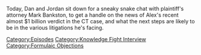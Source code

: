 {{DEFAULTSORT:
    #_EPISODE_0736:Reflections on a Verdict
}}{{Episode
    | title           = Reflections on a Verdict
    | caption         = Listen to this episode on [https://knowledgefight.libsyn.com/736-reflections-on-a-verdict Libsyn] [https://open.spotify.com/episode/2Lb8UScPcaGJEv36E9kaLx Spotify], Read the [[Transcript/736: Reflections on a Verdict|Unofficial Transcript]]
    | episodeNumber   = 736
    | length          = 01:08:22
    | airDate         = October 15, 2022
    | episodeType     = [[:Category:Knowledge Fight Interview|Knowledge Fight Interview]], [[:Category:Formulaic Objections|Formulaic Objections]]
    | appearance      = [[Mark Bankston]], [[Robert Barnes]], [[Norm Pattis]], [[Andino Reynal]]
    | previousEpisode = [[735: October 12, 2022]]
    | nextEpisode     = [[737: Reflections on a Verdict Part 2]]
}}

{{Stub}}

Today, Dan and Jordan sit down for a sneaky snake chat with plaintiff's attorney Mark Bankston, to get a handle on the news of Alex's recent almost $1 billion verdict in the CT case, and what the next steps are likely to be in the various litigations he's facing.

[[Category:Episodes]]
[[Category:Knowledge Fight Interview]]
[[Category:Formulaic Objections]]
